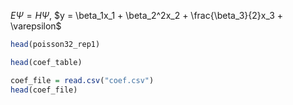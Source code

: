 $E \Psi = H \Psi$, $y = \beta_1x_1 + \beta_2^2x_2 + \frac{\beta_3}{2}x_3 + \varepsilon$

```r
head(poisson32_rep1)
```

```r
head(coef_table)
```

```r
coef_file = read.csv("coef.csv")
head(coef_file)
```
